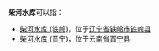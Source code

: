 '''柴河水库'''可以指：
* [[柴河水库_(铁岭)|柴河水库 (铁岭)]]，位于[[辽宁省|辽宁省]][[铁岭市|铁岭市]][[铁岭县|铁岭县]]
* [[柴河水库_(晋宁)|柴河水库 (晋宁)]]，位于[[云南省|云南省]][[晋宁县|晋宁县]]
{{dab|C|cat=四字水庫消歧義}}